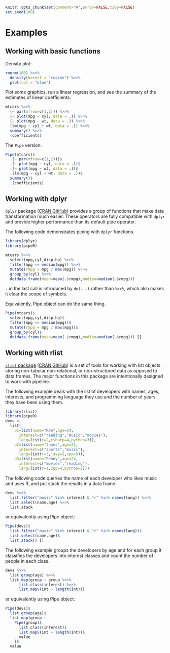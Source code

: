 <!--
%\VignetteEngine{knitr}
%\VignetteIndexEntry{Examples}
-->

```r
knitr::opts_chunk$set(comment="#",error=FALSE,tidy=FALSE)
set.seed(100)
```

# Examples

## Working with basic functions

Density plot:

```r
rnorm(100) %>>%
  density(kernel = "cosine") %>>%
  plot(col = "blue")
```

Plot some graphics, run a linear regression, and see the summary of the estimates of linear coefficients.

```r
mtcars %>>%
  (~ par(mfrow=c(1,2))) %>>%
  (~ plot(mpg ~ cyl, data = .)) %>>%
  (~ plot(mpg ~ wt, data = .)) %>>%
  (lm(mpg ~ cyl + wt, data = .)) %>>%
  summary() %>>%
  (coefficients)
```

The `Pipe` version:

```r
Pipe(mtcars)$
  .(~ par(mfrow=c(1,2)))$
  .(~ plot(mpg ~ cyl, data = .))$
  .(~ plot(mpg ~ wt, data = .))$
  .(lm(mpg ~ cyl + wt, data = .))$
  summary()$
  .(coefficients)
```

## Working with dplyr

`dplyr` package ([CRAN](http://cran.r-project.org/web/packages/dplyr/),[GitHub](https://github.com/hadley/dplyr)) provides a group of functions that make data transformation much easier. These operators are fully compatible with `dplyr` and provide higher performance than its default pipe operator.

The following code demonstrates piping with `dplyr` functions.

```r
library(dplyr)
library(pipeR)

mtcars %>>%
  select(mpg,cyl,disp,hp) %>>%
  filter(mpg <= median(mpg)) %>>%
  mutate(rmpg = mpg / max(mpg)) %>>%
  group_by(cyl) %>>%
  do(data.frame(mean=mean(.$rmpg),median=median(.$rmpg)))
```

`.` in the last call is introduced by `do(...)` rather than `%>>%`, which also makes it clear the scope of symbols.

Equivalently, Pipe object can do the same thing.

```r
Pipe(mtcars)$
  select(mpg,cyl,disp,hp)$
  filter(mpg <= median(mpg))$
  mutate(rmpg = mpg / max(mpg))$
  group_by(cyl)$
  do(data.frame(mean=mean(.$rmpg),median=median(.$rmpg))) []
```


## Working with rlist

[`rlist` package](http://renkun.me/rlist/) ([CRAN](http://cran.r-project.org/web/packages/rlist/),[GitHub](https://github.com/renkun-ken/rlist)) is a set of tools for working with list objects storing non-tabular non-relational, or non-structured data as opposed to data frames. The major functions in this package are intentionally designed to work with pipeline.

The following example deals with the list of developers with names, ages, interests, and programming language they use and the number of years they have been using them.

```r
library(rlist)
library(pipeR)
devs <- 
  list(
    p1=list(name="Ken",age=24,
      interest=c("reading","music","movies"),
      lang=list(r=2,csharp=4,python=3)),
    p2=list(name="James",age=25,
      interest=c("sports","music"),
      lang=list(r=3,java=2,cpp=5)),
    p3=list(name="Penny",age=24,
      interest=c("movies","reading"),
      lang=list(r=1,cpp=4,python=2)))
```

The following code queries the name of each developer who likes music and uses R, and put stack the results in a data frame.

```r
devs %>>% 
  list.filter("music" %in% interest & "r" %in% names(lang)) %>>%
  list.select(name,age) %>>%
  list.stack
```

or equivalently using Pipe object:

```r
Pipe(devs)$
  list.filter("music" %in% interest & "r" %in% names(lang))$
  list.select(name,age)$
  list.stack() []
```


The following example groups the developers by age and for each group it classifies the developers into interest classes and count the number of people in each class.

```r
devs %>>%
  list.group(age) %>>%
  list.map(group ~ group %>>%
      list.class(interest) %>>%
      list.mapv(int ~ length(int)))
```

or equivalently using Pipe object:

```r
Pipe(devs)$
  list.group(age)$
  list.map(group ~ 
    Pipe(group)$
      list.class(interest)$
      list.mapv(int ~ length(int))$
      value
    )$
  value
```

